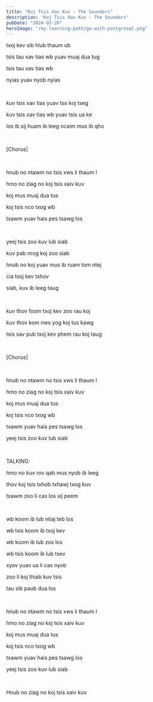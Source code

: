 ```yaml
---
title: "Koj Tsis Xav Kuv - The Sounders"
description: "Koj Tsis Xav Kuv - The Sounders"
pubDate: "2024-03-20"
heroImage: "/my-learning-path/go-with-postgresql.png"
---
```


txoj kev sib hlub thaum ub

tsis tau xav tias wb yuav muaj dua tug

tsis tau xav tias wb

nyias yuav nyob nyias

<br />

kuv tsis xav tias yuav tso koj tseg

kuv tsis xav tias wb yuav tsis ua ke

los ib sij huam ib leeg ncaim mus ib qho

<br />

[Chorus]

<br />

hnub no ntawm no tsis xws li thaum I

hmo no ziag no koj tsis xaiv kuv

koj mus muaj dua tus

koj tsis nco txog wb

txawm yuav hais pes tsawg los

<br />

yeej tsis zoo kuv lub siab

kuv pab nrog koj zoo siab

hnub no koj yuav mus ib ruam tom ntej

cia txoj kev txhov

siab, kuv ib leeg taug

<br />

kuv thov foom txoj kev zoo rau koj

kuv thov kom nws yog koj tus kawg

tsis xav pub txoj kev phem rau koj taug

<br />

[Chorus]

<br />

hnub no ntawm no tsis xws li thaum I

hmo no ziag no koj tsis xaiv kuv

koj mus muaj dua tus

koj tsis nco txog wb

txawm yuav hais pes tsawg los

yeej tsis zoo kuv lub siab

<br />

TALKING:

hmo no kuv rov qab mus nyob ib leeg

thov koj tsis txhob txhawj txog kuv

txawm zoo li cas los xij peem

<br />

wb koom ib lub ntiaj teb los

wb tsis koom ib txoj kev

wb koom ib lub zos los

wb tsis koom ib lub tsev

xyov yuav ua li cas nyob

zoo li koj thiab kuv tsis

tau sib paub dua los

<br />

hnub no ntawm no tsis xws li thaum I

hmo no ziag no koj tsis xaiv kuv

koj mus muaj dua tus

koj tsis nco txog wb

txawm yuav hais pes tsawg los

yeej tsis zoo kuv lub siab

<br />

Hnub no ziag no koj tsis xaiv kuv

